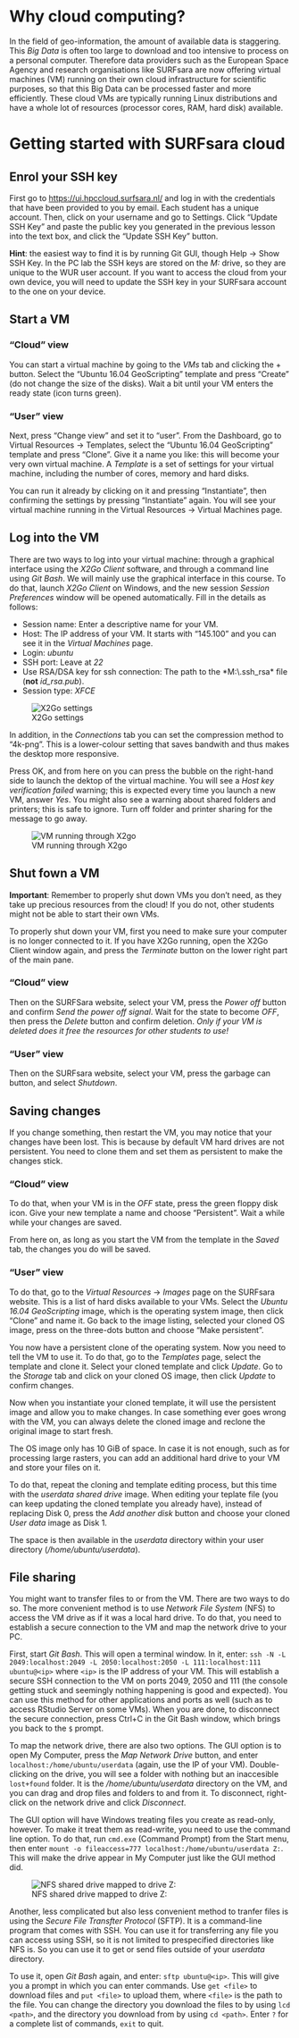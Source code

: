 # Why cloud computing?

In the field of geo-information, the amount of available data is staggering. This *Big Data* is often too large to download and too intensive to process on a personal computer. Therefore data providers such as the European Space Agency and research organisations like SURFsara are now offering virtual machines (VM) running on their own cloud infrastructure for scientific purposes, so that this Big Data can be processed faster and more efficiently. These cloud VMs are typically running Linux distributions and have a whole lot of resources (processor cores, RAM, hard disk) available.

# Getting started with SURFsara cloud

## Enrol your SSH key

First go to [https://ui.hpccloud.surfsara.nl/](https://ui.hpccloud.surfsara.nl/) and log in with the credentials that have been provided to you by email. Each student has a unique account. Then, click on your username and go to Settings. Click "Update SSH Key" and paste the public key you generated in the previous lesson into the text box, and click the "Update SSH Key" button.

**Hint**: the easiest way to find it is by running Git GUI, though Help → Show SSH Key. In the PC lab the SSH keys are stored on the *M:* drive, so they are unique to the WUR user account. If you want to access the cloud from your own device, you will need to update the SSH key in your SURFsara account to the one on your device.

## Start a VM

### "Cloud" view
You can start a virtual machine by going to the *VMs* tab and clicking the + button. Select the "Ubuntu 16.04 GeoScripting" template and press "Create" (do not change the size of the disks). Wait a bit until your VM enters the ready state (icon turns green).

### "User" view
Next, press "Change view" and set it to "user". From the Dashboard, go to Virtual Resources → Templates, select the "Ubuntu 16.04 GeoScripting" template and press "Clone". Give it a name you like: this will become your very own virtual machine. A *Template* is a set of settings for your virtual machine, including the number of cores, memory and hard disks.

You can run it already by clicking on it and pressing "Instantiate", then confirming the settings by pressing "Instantiate" again. You will see your virtual machine running in the Virtual Resources → Virtual Machines page.

## Log into the VM

There are two ways to log into your virtual machine: through a graphical interface using the *X2Go Client* software, and through a command line using *Git Bash*. We will mainly use the graphical interface in this course. To do that, launch *X2Go Client* on Windows, and the new session *Session Preferences* window will be opened automatically. Fill in the details as follows:

* Session name: Enter a descriptive name for your VM.
* Host: The IP address of your VM. It starts with "145.100" and you can see it in the *Virtual Machines* page.
* Login: *ubuntu*
* SSH port: Leave at *22*
* Use RSA/DSA key for ssh connection: The path to the *M:\\.ssh\id_rsa* file (**not** *id_rsa.pub*).
* Session type: *XFCE*

![X2Go settings](figs/x2gosettings.PNG)

In addition, in the *Connections* tab you can set the compression method to "4k-png". This is a lower-colour setting that saves bandwith and thus makes the desktop more responsive.

Press OK, and from here on you can press the bubble on the right-hand side to launch the dektop of the virtual machine. You will see a *Host key verification failed* warning; this is expected every time you launch a new VM, answer *Yes*. You might also see a warning about shared folders and printers; this is safe to ignore. Turn off folder and printer sharing for the message to go away.

![VM running through X2go](figs/x2gorunning.PNG)

## Shut fown a VM

**Important**: Remember to properly shut down VMs you don't need, as they take up precious resources from the cloud! If you do not, other students might not be able to start their own VMs.

To properly shut down your VM, first you need to make sure your computer is no longer connected to it. If you have X2Go running, open the X2Go Client window again, and press the *Terminate* button on the lower right part of the main pane.

### "Cloud" view

Then on the SURFSara website, select your VM, press the *Power off* button and confirm *Send the power off signal*. Wait for the state to become *OFF*, then press the *Delete* button and confirm deletion. *Only if your VM is deleted does it free the resources for other students to use!*

### "User" view

Then on the SURFsara website, select your VM, press the garbage can button, and select *Shutdown*. 

## Saving changes

If you change something, then restart the VM, you may notice that your changes have been lost. This is because by default VM hard drives are not persistent. You need to clone them and set them as persistent to make the changes stick.

### "Cloud" view

To do that, when your VM is in the *OFF* state, press the green floppy disk icon. Give your new template a name and choose "Persistent". Wait a while while your changes are saved.

From here on, as long as you start the VM from the template in the *Saved* tab, the changes you do will be saved.

### "User" view

To do that, go to the *Virtual Resources* → *Images* page on the SURFsara website. This is a list of hard disks available to your VMs. Select the *Ubuntu 16.04 GeoScripting* image, which is the operating system image, then click "Clone" and name it. Go back to the image listing, selected your cloned OS image, press on the three-dots button and choose "Make persistent".

You now have a persistent clone of the operating system. Now you need to tell the VM to use it. To do that, go to the *Templates* page, select the template and clone it. Select your cloned template and click *Update*. Go to the *Storage* tab and click on your cloned OS image, then click *Update* to confirm changes.

Now when you instantiate your cloned template, it will use the persistent image and allow you to make changes. In case something ever goes wrong with the VM, you can always delete the cloned image and reclone the original image to start fresh.

The OS image only has 10 GiB of space. In case it is not enough, such as for processing large rasters, you can add an additional hard drive to your VM and store your files on it.

To do that, repeat the cloning and template editing process, but this time with the *userdata shared drive* image. When editing your teplate file (you can keep updating the cloned template you already have), instead of replacing Disk 0, press the *Add another disk* button and choose your cloned *User data* image as Disk 1.

The space is then available in the *userdata* directory within your user directory (*/home/ubuntu/userdata*).

## File sharing

You might want to transfer files to or from the VM. There are two ways to do so. The more convenient method is to use *Network File System* (NFS) to access the VM drive as if it was a local hard drive. To do that, you need to establish a secure connection to the VM and map the network drive to your PC.

First, start *Git Bash*. This will open a terminal window. In it, enter: `ssh -N -L 2049:localhost:2049 -L 2050:localhost:2050 -L 111:localhost:111 ubuntu@<ip>` where `<ip>` is the IP address of your VM. This will establish a secure SSH connection to the VM on ports 2049, 2050 and 111 (the console getting stuck and seemingly nothing happening is good and expected). You can use this method for other applications and ports as well (such as to access RStudio Server on some VMs). When you are done, to disconnect the secure connection, press Ctrl+C in the Git Bash window, which brings you back to the `$` prompt.

To map the network drive, there are also two options. The GUI option is to open My Computer, press the *Map Network Drive* button, and enter `localhost:/home/ubuntu/userdata` (again, use the IP of your VM). Double-clicking on the drive, you will see a folder with nothing but an inaccesible `lost+found` folder. It is the */home/ubuntu/userdata* directory on the VM, and you can drag and drop files and folders to and from it. To disconnect, right-click on the network drive and click *Disconnect*.

The GUI option will have Windows treating files you create as read-only, however. To make it treat them as read-write, you need to use the command line option. To do that, run `cmd.exe` (Command Prompt) from the Start menu, then enter `mount -o fileaccess=777 localhost:/home/ubuntu/userdata Z:`. This will make the drive appear in My Computer just like the GUI method did.

![NFS shared drive mapped to drive Z:](figs/filesharing.png)

Another, less complicated but also less convenient method to tranfer files is using the *Secure File Transfter Protocol* (SFTP). It is a command-line program that comes with SSH. You can use it for transferring any file you can access using SSH, so it is not limited to prespecified directories like NFS is. So you can use it to get or send files outside of your *userdata* directory.

To use it, open *Git Bash* again, and enter: `sftp ubuntu@<ip>`. This will give you a prompt in which you can enter commands. Use `get <file>` to download files and `put <file>` to upload them, where `<file>` is the path to the file. You can change the directory you download the files to by using `lcd <path>`, and the directory you download from by using `cd <path>`. Enter `?` for a complete list of commands, `exit` to quit. 
